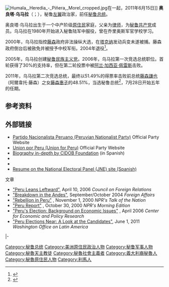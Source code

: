 {{Infobox officeholder
|name          = 奥良塔·乌马拉
|image         = Ollanta Humala em Brasília.jpg
|caption       = 竞选获胜后，2011年6月9日
|office        = [[秘鲁总统|秘鲁总统]]
|primeminister = 
|vicepresident = [[马丽索拉·埃斯皮诺萨|马丽索拉·埃斯皮诺萨]]
|term_start    = 2011年7月28日
|term_end      = 2016年7月28日
|succeeding    = 
|predecessor   = [[阿兰·加西亚·佩雷斯|阿兰·加西亚·佩雷斯]]
|successor     =  [[佩德羅·巴勃羅·庫琴斯基|佩德羅·巴勃羅·庫琴斯基]]
|office2       = [[秘鲁民族主义党|秘鲁民族主义党]]领袖
|term_start2   = 2005年
|term_end2     = 
|predecessor2  = 
|successor2    = 
|birth_date    = {{birth date and age|1962|6|26}}
|birth_place   = {{flag|Peru}}[[利马|利马]]
|death_date    = 
|death_place   = 
|party         = [[秘鲁民族主义党|秘鲁民族主义党]]
|spouse        = [[娜迪内·埃雷迪亚|娜迪内·埃雷迪亚]]
|profession    = 
|alma_mater    = [[乔里奥斯军官学校|乔里奥斯军官学校]]<br>[[秘鲁天主教神学大学|秘鲁天主教神学大学]]
|religion      = [[天主教|天主教]]
|website       = [http://www.ollantapresidente.pe Campaign webiste]
|allegiance    = [[秘鲁|秘鲁]]
|branch        = [[秘鲁陆军|秘鲁陆军]]
|serviceyears  = 1980年–2005年
|rank          = [[中校|中校]]
|battles       = [[秘鲁国内冲突|秘鲁国内冲突]]<br>[[塞内帕河战争|塞内帕河战争]]
}}
[[File:Humala,_Heredia_-_Piñera,_Morel_cropped.jpg|thumb]]在一起，2011年6月15日]]
'''奥良塔·乌马拉'''（{{lang-es|Ollanta Moisés Humala Tasso}}；{{bd|1962年|6月26日||catIdx=Humala}}），秘鲁[[左翼|左翼]]政治家，前任[[秘鲁总统|秘鲁总统]]。

奥良塔·乌马拉出生于一个中产阶级[[原住民|原住民]]家庭，父亲为[[律师|律师]]，为[[秘鲁共产党|秘鲁共产党]]成员。乌马拉在1980年开始进入秘鲁陆军中服役，曾在乔里奥斯军官学校学习。

2000年，乌马拉指控[[阿爾韋托·藤森|藤森]]政府非法操纵大选，在[[塔克纳|塔克纳]]发动兵变未遂被捕。藤森政府倒台后被赦免并被授予中校军衔。2004年退役<ref>{{cite web | language = zh-cn | publisher = 新华网 | title = 秘鲁当选总统乌马拉 | url = http://news.xinhuanet.com/ziliao/2011-06/07/c_121503881.htm | date = 2011-06-07 | accessdate = 2011-06-17 | archive-date = 2015-04-14 | archive-url = https://web.archive.org/web/20150414205733/http://news.xinhuanet.com/ziliao/2011-06/07/c_121503881.htm | dead-url = no }}</ref>。

2005年，乌马拉创建[[秘鲁民族主义党|秘鲁民族主义党]]。2006年，乌马拉第一次竞选总统职位。首轮获得了30%的支持率，但在第二轮投票中被[[阿兰·加西亚·佩雷斯|阿兰·加西亚·佩雷斯]]击败。

2011年，乌马拉第二次竞选总统，最终以51.49%的得票率击败前总统[[藤森謙也|藤森謙也]]（阿爾韋托·藤森）之女[[藤森惠子|藤森惠子]]的48.51%，当选秘鲁总统<ref>{{cite web | language = zh-cn | publisher = 网易 | title = 秘鲁当选总统乌马拉靠榜样获胜 | url = http://news.163.com/11/0613/08/76DSATE100014JB5.html | date = 2011-06-13 | accessdate = 2011-06-17 | archive-url = https://web.archive.org/web/20181004211554/http://news.163.com/11/0613/08/76DSATE100014JB5.html | archive-date = 2018-10-04 | dead-url = yes }}</ref>，7月28日开始五年的任期。

==参考资料==
{{reflist}}

==外部链接==
*[https://web.archive.org/web/20120202162835/http://www.partidonacionalistaperuano.com/ Partido Nacionalista Peruano (Peruvian Nationalist Party)] Official Party Website
*[https://web.archive.org/web/20090410083420/http://partidopoliticoupp.org/ Union por Peru (Union for Peru)] Official Party Website
*[http://www.cidob.org/es/documentacion/biografias_lideres_politicos/america_del_sur/peru/ollanta_humala_tasso Biography in-depth by CIDOB Foundation] {{Wayback|url=http://www.cidob.org/es/documentacion/biografias_lideres_politicos/america_del_sur/peru/ollanta_humala_tasso |date=20120111115356 }} (in Spanish)
*{{Worldcat id|lccn-n2006-38235}}
*{{NYTtopic|people/h/ollanta_humala}}
*[http://74.86.186.13/ConsultaPecaoe/public/verhojadevida.aspx?ID_CANDIDATO=118881&ID_ORG_POLITICA=179 Resume on the National Electoral Panel (JNE) site (Spanish)]{{dead link|date=2017年12月 |bot=InternetArchiveBot |fix-attempted=yes }}
;文章
*[https://web.archive.org/web/20060719085730/http://www.cfr.org/publication/10374/peru_leans_leftward.html "Peru Leans Leftward"], April 10, 2006 ''Council on Foreign Relations''
*[https://web.archive.org/web/20060114212948/http://www.foreignaffairs.org/20040901faessay83511/michael-shifter/breakdown-in-the-andes.html "Breakdown in the Andes"], September/October 2004 ''Foreign Affairs''
*[http://www.npr.org/templates/story/story.php?storyId=1113285 "Rebellion in Peru"] {{Wayback|url=http://www.npr.org/templates/story/story.php?storyId=1113285 |date=20201027220745 }}, November 1, 2000 ''NPR's Talk of the Nation''
*[http://www.npr.org/templates/story/story.php?storyId=1113180 "Peru Report"] {{Wayback|url=http://www.npr.org/templates/story/story.php?storyId=1113180 |date=20190602184512 }}, October 30, 2000 ''NPR's Morning Edition''
*[http://www.cepr.net/documents/peru_background_2006_04.pdf "Peru's Election: Background on Economic Issues"] {{Wayback|url=http://www.cepr.net/documents/peru_background_2006_04.pdf |date=20201020193714 }}, April 2006 ''Center for Economic and Policy Research''
*[https://web.archive.org/web/20110506172500/http://wolaperuelections.tumblr.com/ "Peru Elections Near: A Look at the Candidates"], June 1, 2011  ''Washington Office on Latin America''

{{s-start}}
{{s-ppo}}
{{s-new|office}}
{{s-ttl|title=[[秘鲁民族主义党|秘鲁民族主义党]]领导人|years=2005年－}}
{{s-inc}}
|-
{{s-off}}
{{s-bef|before=[[阿兰·加西亚·佩雷斯|阿兰·加西亚·佩雷斯]]}}
{{s-ttl|title=[[秘鲁总统|秘鲁总统]]|years=2011年－2016年}}
{{s-aft|after=[[佩德羅·巴勃羅·庫琴斯基|佩德羅·巴勃羅·庫琴斯基]]}}
{{s-end}}

{{秘鲁总统}}
{{Authority control}}
{{DEFAULTSORT:Humala, Ollanta}}
[[Category:秘鲁总统|Category:秘鲁总统]]
[[Category:美洲原住民政治人物|Category:美洲原住民政治人物]]
[[Category:秘鲁军事人物|Category:秘鲁军事人物]]
[[Category:秘魯天主教徒|Category:秘魯天主教徒]]
[[Category:秘魯社會主義者|Category:秘魯社會主義者]]
[[Category:義大利裔秘魯人|Category:義大利裔秘魯人]]
[[Category:秘魯原住民人物|Category:秘魯原住民人物]]
[[Category:利馬人|Category:利馬人]]